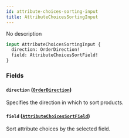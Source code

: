 ```yaml
---
id: attribute-choices-sorting-input
title: AttributeChoicesSortingInput
---
```



No description

```graphql
input AttributeChoicesSortingInput {
  direction: OrderDirection!
  field: AttributeChoicesSortField!
}
```


### Fields

#### `direction` ([`OrderDirection`](../../../developer/api-reference/enums/order-direction))

Specifies the direction in which to sort products.


#### `field` ([`AttributeChoicesSortField`](../../../developer/api-reference/enums/attribute-choices-sort-field))

Sort attribute choices by the selected field.




